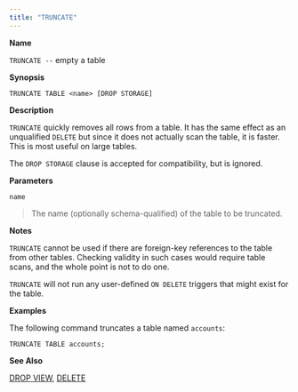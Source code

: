 ```yaml
---
title: "TRUNCATE"
---
```


<div id="truncate" class="registered_link"></div>

**Name**

`TRUNCATE --` empty a table

**Synopsis**

```text
TRUNCATE TABLE <name> [DROP STORAGE]
```

**Description**

`TRUNCATE` quickly removes all rows from a table. It has the same effect as an unqualified `DELETE` but since it does not actually scan the table, it is faster. This is most useful on large tables.

The `DROP STORAGE` clause is accepted for compatibility, but is ignored.

**Parameters**

`name`

> The name (optionally schema-qualified) of the table to be truncated.

**Notes**

`TRUNCATE` cannot be used if there are foreign-key references to the table from other tables. Checking validity in such cases would require table scans, and the whole point is not to do one.

`TRUNCATE` will not run any user-defined `ON DELETE` triggers that might exist for the table.

**Examples**

The following command truncates a table named `accounts`:

```text
TRUNCATE TABLE accounts;
```

**See Also**

[DROP VIEW](../62_drop_view/#drop_view), [DELETE](../44_delete/#delete)
